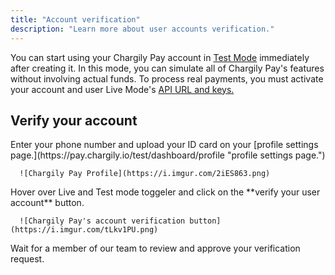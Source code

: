 ```yaml
---
title: "Account verification"
description: "Learn more about user accounts verification."
---
```


You can start using your Chargily Pay account in [Test Mode](/pay-v2/test-and-live-mode "Test Mode") immediately after creating it. In this mode, you can simulate all of Chargily Pay's features without involving actual funds. To process real payments, you must activate your account and user Live Mode's [API URL and keys.](/pay-v2/api-keys "API URL and keys.")

## Verify your account

<Steps>
   <Step title="First Step">
      Enter your phone number and upload your ID card on your [profile settings
      page.](https://pay.chargily.io/test/dashboard/profile "profile settings
      page.")

      ![Chargily Pay Profile](https://i.imgur.com/2iES863.png)
   </Step>
   <Step title="Second Step">
      Hover over Live and Test mode toggeler and click on the **verify your user account** button.

      ![Chargily Pay's account verification button](https://i.imgur.com/tLkv1PU.png)
   </Step>
   <Step title="Third Step">
      Wait for a member of our team to review and approve your verification request.
   </Step>
</Steps>
